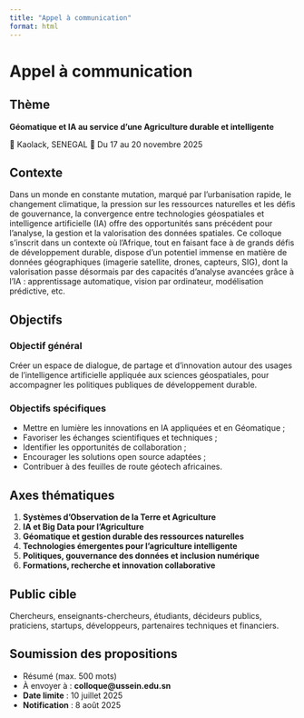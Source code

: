 ```yaml
---
title: "Appel à communication"
format: html
---
```


# Appel à communication

## Thème
**Géomatique et IA au service d’une Agriculture durable et intelligente**

📍 Kaolack, SENEGAL 
📅 Du 17 au 20 novembre 2025

## Contexte
Dans un monde en constante mutation, marqué par l’urbanisation rapide, le changement climatique, la pression sur les ressources naturelles et les défis de gouvernance, la convergence entre technologies géospatiales et intelligence artificielle (IA) offre des opportunités sans précédent pour l’analyse, la gestion et la valorisation des données spatiales. Ce colloque s’inscrit dans un contexte où l’Afrique, tout en faisant face à de grands défis de développement durable, dispose d’un potentiel immense en matière de données géographiques (imagerie satellite, drones, capteurs, SIG), dont la valorisation passe désormais par des capacités d’analyse avancées grâce à l’IA : apprentissage automatique, vision par ordinateur, modélisation prédictive, etc.

## Objectifs

### Objectif général
Créer un espace de dialogue, de partage et d’innovation autour des usages de l’intelligence artificielle appliquée aux sciences géospatiales, pour accompagner les politiques publiques de développement durable.

### Objectifs spécifiques
- Mettre en lumière les innovations en IA appliquées et en Géomatique ;
- Favoriser les échanges scientifiques et techniques ;
- Identifier les opportunités de collaboration ;
- Encourager les solutions open source adaptées ;
- Contribuer à des feuilles de route géotech africaines.

## Axes thématiques

1. **Systèmes d’Observation de la Terre et Agriculture**  
2. **IA et Big Data pour l’Agriculture**  
3. **Géomatique et gestion durable des ressources naturelles**  
4. **Technologies émergentes pour l’agriculture intelligente**  
5. **Politiques, gouvernance des données et inclusion numérique**  
6. **Formations, recherche et innovation collaborative**

## Public cible
Chercheurs, enseignants-chercheurs, étudiants, décideurs publics, praticiens, startups, développeurs, partenaires techniques et financiers.

## Soumission des propositions
- Résumé (max. 500 mots)
- À envoyer à : **colloque@ussein.edu.sn**
- **Date limite** : 10 juillet 2025
- **Notification** : 8 août 2025
